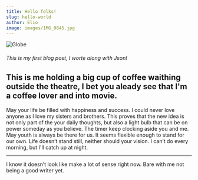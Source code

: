 ```yaml
---
title: Hello folks!
slug: hello-world
author: Elio
image: images/IMG_0845.jpg
---
```


<!-- This Globe thing doesn't work, because I need a plugin gatsby-remark-images -->

![Globe](images/IMG_0845.jpg)

###### This is my first blog post, I worte along with Json!

## This is me holding a big cup of coffee waithing outside the theatre, I bet you aleady see that I'm a coffee lover and into movie.

May your life be filled with happiness and success. I could never love anyone as I love my sisters and brothers.
This proves that the new idea is not only part of the your daily thoughts, but also a light bulb that can be on power someday as you believe. The timer keep clocking aside you and me. May youth is always be there for us.
It seems flexible enough to stand for our own. Life doesn’t stand still, neither should your vision. I can’t do every morning, but I'll catch up at night.

---

I know it doesn’t look like make a lot of sense right now. Bare with me not being a good writer yet.
